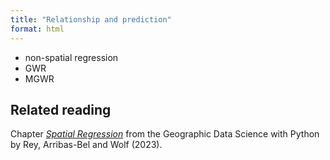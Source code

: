 ```yaml
---
title: "Relationship and prediction"
format: html
---
```


- non-spatial regression
- GWR
- MGWR

::: {.callout-tip}
## Related reading

Chapter [_Spatial Regression_](https://geographicdata.science/book/notebooks/11_regression.html) from the Geographic Data Science with Python by Rey, Arribas-Bel and Wolf (2023).
:::